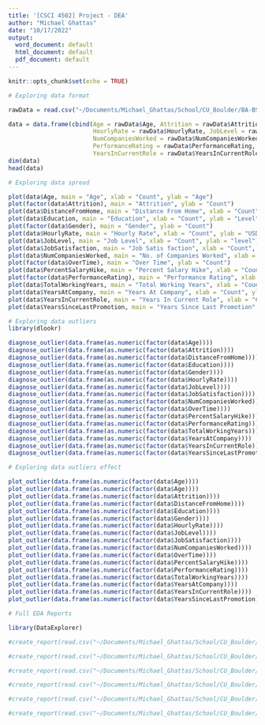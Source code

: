 ```yaml
---
title: '[CSCI 4502] Project - DEA'
author: "Michael Ghattas"
date: "10/17/2022"
output:
  word_document: default
  html_document: default
  pdf_document: default
---
```


```r
knitr::opts_chunk$set(echo = TRUE)
```

```r
# Exploring data format

rawData = read.csv("~/Documents/Michael_Ghattas/School/CU_Boulder/BA-BS/2022/Fall/CSCI_4502/Project/Research/Data/WA_Fn-UseC_-HR-Employee-Attrition.csv")

data = data.frame(cbind(Age = rawData$Age, Attrition = rawData$Attrition, DistanceFromHome = rawData$DistanceFromHome, Education = rawData$Education, Gender = rawData$Gender, 
                        HourlyRate = rawData$HourlyRate, JobLevel = rawData$JobLevel, JobSatisfaction = rawData$JobSatisfaction, 
                        NumCompaniesWorked = rawData$NumCompaniesWorked, OverTime = rawData$OverTime, PercentSalaryHike = rawData$PercentSalaryHike, 
                        PerformanceRating = rawData$PerformanceRating, TotalWorkingYears = rawData$TotalWorkingYears, YearsAtCompany = rawData$YearsAtCompany, 
                        YearsInCurrentRole = rawData$YearsInCurrentRole, YearsSinceLastPromotion = rawData$YearsSinceLastPromotion))
dim(data)
head(data)
```

``` r
# Exploring data spread

plot(data$Age, main = "Age", xlab = "Count", ylab = "Age")
plot(factor(data$Attrition), main = "Attrition", ylab = "Count")
plot(data$DistanceFromHome, main = "Distance From Home", xlab = "Count", ylab = "Miles")
plot(data$Education, main = "Education", xlab = "Count", ylab = "Level")
plot(factor(data$Gender), main = "Gender", ylab = "Count")
plot(data$HourlyRate, main = "Hourly Rate", xlab = "Count", ylab = "USD $")
plot(data$JobLevel, main = "Job Level", xlab = "Count", ylab = "level")
plot(data$JobSatisfaction, main = "Job Satis faction", xlab = "Count", ylab = "Score")
plot(data$NumCompaniesWorked, main = "No. of Companies Worked", xlab = "Count", ylab = "No. Companies")
plot(factor(data$OverTime), main = "Over Time", ylab = "Count")
plot(data$PercentSalaryHike, main = "Percent Salary Hike", xlab = "Count", ylab = "Percent %")
plot(factor(data$PerformanceRating), main = "Performance Rating", xlab = "Rating", ylab = "Count")
plot(data$TotalWorkingYears, main = "Total Working Years", xlab = "Count", ylab = "Years")
plot(data$YearsAtCompany, main = "Years At Company", xlab = "Count", ylab = "Years")
plot(data$YearsInCurrentRole, main = "Years In Current Role", xlab = "Count", ylab = "Years")
plot(data$YearsSinceLastPromotion, main = "Years Since Last Promotion", xlab = "Count", ylab = "Years")
```

```r
# Exploring data outliers
library(dlookr)

diagnose_outlier(data.frame(as.numeric(factor(data$Age))))
diagnose_outlier(data.frame(as.numeric(factor(data$Attrition))))
diagnose_outlier(data.frame(as.numeric(factor(data$DistanceFromHome))))
diagnose_outlier(data.frame(as.numeric(factor(data$Education))))
diagnose_outlier(data.frame(as.numeric(factor(data$Gender))))
diagnose_outlier(data.frame(as.numeric(factor(data$HourlyRate))))
diagnose_outlier(data.frame(as.numeric(factor(data$JobLevel))))
diagnose_outlier(data.frame(as.numeric(factor(data$JobSatisfaction))))
diagnose_outlier(data.frame(as.numeric(factor(data$NumCompaniesWorked))))
diagnose_outlier(data.frame(as.numeric(factor(data$OverTime))))
diagnose_outlier(data.frame(as.numeric(factor(data$PercentSalaryHike))))
diagnose_outlier(data.frame(as.numeric(factor(data$PerformanceRating))))
diagnose_outlier(data.frame(as.numeric(factor(data$TotalWorkingYears))))
diagnose_outlier(data.frame(as.numeric(factor(data$YearsAtCompany))))
diagnose_outlier(data.frame(as.numeric(factor(data$YearsInCurrentRole))))
diagnose_outlier(data.frame(as.numeric(factor(data$YearsSinceLastPromotion))))
```
```r
# Exploring data outliers effect

plot_outlier(data.frame(as.numeric(factor(data$Age))))
plot_outlier(data.frame(as.numeric(factor(data$Age))))
plot_outlier(data.frame(as.numeric(factor(data$Attrition))))
plot_outlier(data.frame(as.numeric(factor(data$DistanceFromHome))))
plot_outlier(data.frame(as.numeric(factor(data$Education))))
plot_outlier(data.frame(as.numeric(factor(data$Gender))))
plot_outlier(data.frame(as.numeric(factor(data$HourlyRate))))
plot_outlier(data.frame(as.numeric(factor(data$JobLevel))))
plot_outlier(data.frame(as.numeric(factor(data$JobSatisfaction))))
plot_outlier(data.frame(as.numeric(factor(data$NumCompaniesWorked))))
plot_outlier(data.frame(as.numeric(factor(data$OverTime))))
plot_outlier(data.frame(as.numeric(factor(data$PercentSalaryHike))))
plot_outlier(data.frame(as.numeric(factor(data$PerformanceRating))))
plot_outlier(data.frame(as.numeric(factor(data$TotalWorkingYears))))
plot_outlier(data.frame(as.numeric(factor(data$YearsAtCompany))))
plot_outlier(data.frame(as.numeric(factor(data$YearsInCurrentRole))))
plot_outlier(data.frame(as.numeric(factor(data$YearsSinceLastPromotion))))
```
```r
# Full EDA Reports

library(DataExplorer)

#create_report(read.csv("~/Documents/Michael_Ghattas/School/CU_Boulder/BA-BS/2022/Fall/CSCI_4502/Project/Research/Data/WA_Fn-UseC_-HR-Employee-Attrition.csv", fileEncoding = "Latin1", check.names = F))

#create_report(read.csv("~/Documents/Michael_Ghattas/School/CU_Boulder/BA-BS/2022/Fall/CSCI_4502/Project/Research/Data/turnover.csv", fileEncoding = "Latin1", check.names = F))

#create_report(read.csv("~/Documents/Michael_Ghattas/School/CU_Boulder/BA-BS/2022/Fall/CSCI_4502/Project/Research/Data/tafe-employee-exit-survey-access-database-december-2013.csv", fileEncoding = "Latin1", check.names = F))

#create_report(read.csv("~/Documents/Michael_Ghattas/School/CU_Boulder/BA-BS/2022/Fall/CSCI_4502/Project/Research/Data/jobclassinfo2.csv", fileEncoding = "Latin1", check.names = F))

#create_report(read.csv("~/Documents/Michael_Ghattas/School/CU_Boulder/BA-BS/2022/Fall/CSCI_4502/Project/Research/Data/hranalytics-master/hr_analytics_training.csv", fileEncoding = "Latin1", check.names = F))

#create_report(read.csv("~/Documents/Michael_Ghattas/School/CU_Boulder/BA-BS/2022/Fall/CSCI_4502/Project/Research/Data/Absenteeism_at_work_AAA/Absenteeism_at_work.csv", fileEncoding = "Latin1", check.names = F))
```



